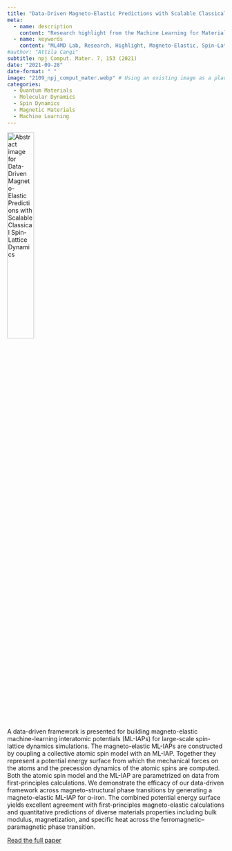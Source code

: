 ```yaml
---
title: "Data-Driven Magneto-Elastic Predictions with Scalable Classical Spin-Lattice Dynamics"
meta:
  - name: description
    content: "Research highlight from the Machine Learning for Materials Design (ML4MD) Lab: Data-Driven Magneto-Elastic Predictions with Scalable Classical Spin-Lattice Dynamics."
  - name: keywords
    content: "ML4MD Lab, Research, Highlight, Magneto-Elastic, Spin-Lattice Dynamics, Machine Learning"
#author: "Attila Cangi"
subtitle: npj Comput. Mater. 7, 153 (2021)
date: "2021-09-28"
date-format: " "
image: "2109_npj_comput_mater.webp" # Using an existing image as a placeholder
categories:
  - Quantum Materials
  - Molecular Dynamics
  - Spin Dynamics
  - Magnetic Materials
  - Machine Learning
---
```

![](2109_npj_comput_mater.webp){.overview-thumbnail alt="Abstract image for Data-Driven Magneto-Elastic Predictions with Scalable Classical Spin-Lattice Dynamics" width="35%"}

A data-driven framework is presented for building magneto-elastic machine-learning interatomic potentials (ML-IAPs) for large-scale spin-lattice dynamics simulations. The magneto-elastic ML-IAPs are constructed by coupling a collective atomic spin model with an ML-IAP. Together they represent a potential energy surface from which the mechanical forces on the atoms and the precession dynamics of the atomic spins are computed. Both the atomic spin model and the ML-IAP are parametrized on data from first-principles calculations. We demonstrate the efficacy of our data-driven framework across magneto-structural phase transitions by generating a magneto-elastic ML-IAP for α-iron. The combined potential energy surface yields excellent agreement with first-principles magneto-elastic calculations and quantitative predictions of diverse materials properties including bulk modulus, magnetization, and specific heat across the ferromagnetic–paramagnetic phase transition.


[Read the full paper](https://doi.org/10.1038/s41524-021-00617-2){target="_blank"}

